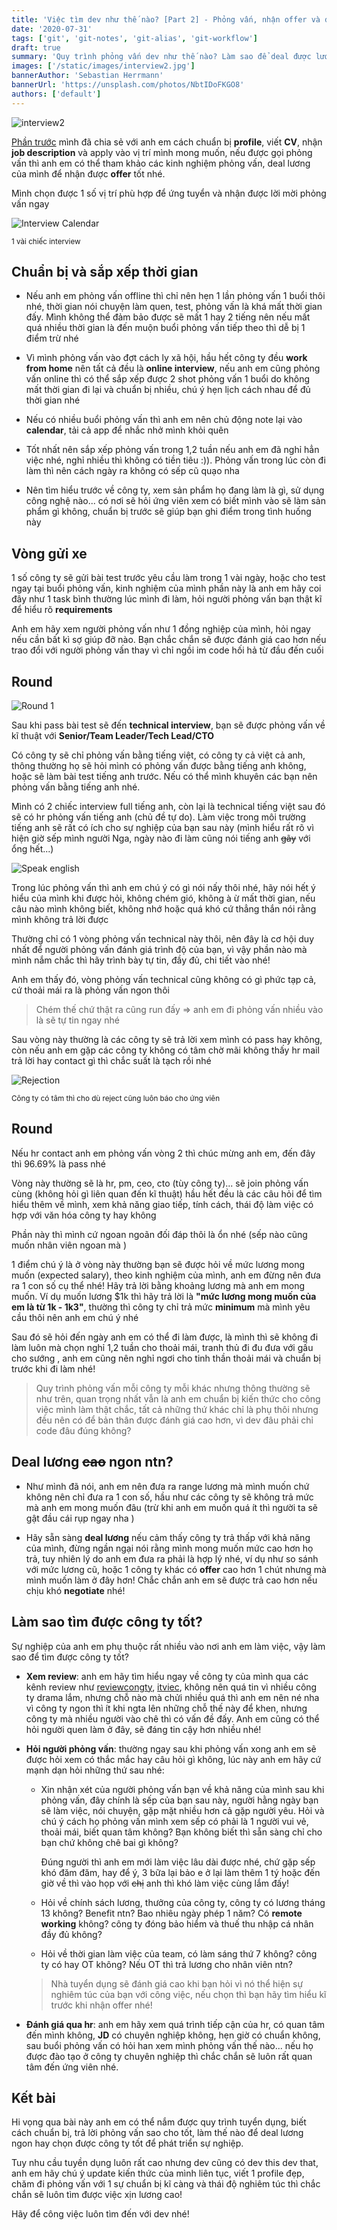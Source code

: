 ```yaml
---
title: 'Việc tìm dev như thế nào? [Part 2] - Phỏng vấn, nhận offer và đi làm'
date: '2020-07-31'
tags: ['git', 'git-notes', 'git-alias', 'git-workflow']
draft: true
summary: 'Quy trình phỏng vấn dev như thế nào? Làm sao để deal được lương ngon và tìm được công ty tốt để phát triển sự nghiệp...'
images: ['/static/images/interview2.jpg']
bannerAuthor: 'Sebastian Herrmann'
bannerUrl: 'https://unsplash.com/photos/NbtIDoFKGO8'
authors: ['default']
---
```


![interview2](/static/images/interview2.jpg)

[Phần trước](/blog/viec-tim-dev-nhu-the-nao) mình đã chia sẻ với anh em cách chuẩn bị **profile**, viết **CV**, nhận **job description** và apply vào vị trí mình mong muốn, nếu được gọi phỏng vấn thì anh em có thể tham khảo các kinh nghiệm phỏng vấn, deal lương của mình để nhận được **offer** tốt nhé.

Mình chọn được 1 số vị trí phù hợp để ứng tuyển và nhận được lời mời phỏng vấn ngay

![Interview Calendar](/static/images/interview1.png)

<div style={{ textAlign: 'center' }}>
  <small>1 vài chiếc interview</small>
</div>

## Chuẩn bị và sắp xếp thời gian

- Nếu anh em phỏng vấn offline thì chỉ nên hẹn 1 lần phỏng vấn 1 buổi thôi nhé, thời gian nói chuyện làm quen, test, phỏng vấn là khá mất thời gian đấy. Mình không thể đảm bảo được sẽ mất 1 hay 2 tiếng nên nếu mất quá nhiều thời gian là đến muộn buổi phỏng vấn tiếp theo thì dễ bị 1 điểm trừ nhé <Twemoji emoji="grinning-face-with-sweat" />

- Vì mình phỏng vấn vào đợt cách ly xã hội, hầu hết công ty đều **work from home** nên tất cả đều là **online interview**, nếu anh em cũng phỏng vấn online thì có thể sắp xếp được 2 shot phỏng vấn 1 buổi do không mất thời gian đi lại và chuẩn bị nhiều, chú ý hẹn lịch cách nhau để đủ thời gian nhé

- Nếu có nhiều buổi phỏng vấn thì anh em nên chủ động note lại vào **calendar**, tải cả app để nhắc nhở mình khỏi quên

- Tốt nhất nên sắp xếp phỏng vấn trong 1,2 tuần nếu anh em đã nghỉ hẳn việc nhé, nghỉ nhiều thì không có tiền tiêu :)). Phỏng vấn trong lúc còn đi làm thì nên cách ngày ra không có sếp cũ quạo nha <Twemoji emoji="grinning-face-with-sweat" />

- Nên tìm hiểu trước về công ty, xem sản phẩm họ đang làm là gì, sử dụng công nghệ nào... có nơi sẽ hỏi ứng viên xem có biết mình vào sẽ làm sản phẩm gì không, chuẩn bị trước sẽ giúp bạn ghi điểm trong tình huống này

## Vòng gửi xe

1 số công ty sẽ gửi bài test trước yêu cầu làm trong 1 vài ngày, hoặc cho test ngay tại buổi phỏng vấn, kinh nghiệm của mình phần này là anh em hãy coi đây như 1 task bình thường lúc mình đi làm, hỏi người phỏng vấn bạn thật kĩ để hiểu rõ **requirements**

Anh em hãy xem người phỏng vấn như 1 đồng nghiệp của mình, hỏi ngay nếu cần bất kì sợ giúp đỡ nào. Bạn chắc chắn sẽ được đánh giá cao hơn nếu trao đổi với người phỏng vấn thay vì chỉ ngồi im code hối hả từ đầu đến cuối

## Round <Twemoji emoji="keycap-1" size="" />

![Round 1](/static/images/round1.jpg)

Sau khi pass bài test sẽ đến **technical interview**, bạn sẽ được phỏng vấn về kĩ thuật với **Senior/Team Leader/Tech Lead/CTO**

Có công ty sẽ chỉ phỏng vấn bằng tiếng việt, có công ty cả việt cả anh, thông thường họ sẽ hỏi mình có phỏng vấn được bằng tiếng anh không, hoặc sẽ làm bài test tiếng anh trước. Nếu có thể mình khuyên các bạn nên phỏng vấn bằng tiếng anh nhé.

Mình có 2 chiếc interview full tiếng anh, còn lại là technical tiếng việt sau đó sẽ có hr phỏng vấn tiếng anh (chủ đề tự do). Làm việc trong môi trường tiếng anh sẽ rất có ích cho sự nghiệp của bạn sau này (mình hiểu rất rõ vì hiện giờ sếp mình người Nga, ngày nào đi làm cũng nói tiếng anh ~~gãy~~ với ổng hết...)

![Speak english](/static/images/english.jpg)

Trong lúc phỏng vấn thì anh em chú ý có gì nói nấy thôi nhé, hãy nói hết ý hiểu của mình khi được hỏi, không chém gió, không à ừ mất thời gian, nếu câu nào mình không biết, không nhớ hoặc quá khó cứ thẳng thắn nói rằng mình không trả lời được

Thường chỉ có 1 vòng phỏng vấn technical này thôi, nên đây là cơ hội duy nhất để người phỏng vấn đánh giá trình độ của bạn, vì vậy phần nào mà mình nắm chắc thì hãy trình bày tự tin, đầy đủ, chi tiết vào nhé!

Anh em thấy đó, vòng phỏng vấn technical cũng không có gì phức tạp cả, cứ thoải mái ra là phỏng vấn ngon thôi <Twemoji emoji="clapping-hands" /><Twemoji emoji="clapping-hands" />

> Chém thế chứ thật ra cũng run đấy <Twemoji emoji="grinning-face-with-sweat" /> => anh em đi phỏng vấn nhiều vào là sẽ tự tin ngay nhé <Twemoji emoji="smiling-face-with-sunglasses" />

Sau vòng này thường là các công ty sẽ trả lời xem mình có pass hay không, còn nếu anh em gặp các công ty không có tâm chờ mãi không thấy hr mail trả lời hay contact gì thì chắc suất là tạch rồi nhé

![Rejection](/static/images/reject.png)

<div style={{ textAlign: 'center' }}>
  <small>Công ty có tâm thì cho dù reject cũng luôn báo cho ứng viên</small>
</div>

## Round <Twemoji emoji="keycap-2" size="" />

Nếu hr contact anh em phỏng vấn vòng 2 thì chúc mừng anh em, đến đây thì 96.69% là pass nhé

Vòng này thường sẽ là hr, pm, ceo, cto (tùy công ty)... sẽ join phỏng vấn cùng (không hỏi gì liên quan đến kĩ thuật) hầu hết đều là các câu hỏi để tìm hiểu thêm về mình, xem khả năng giao tiếp, tính cách, thái độ làm việc có hợp với văn hóa công ty hay không

Phần này thì mình cứ ngoan ngoãn đối đáp thôi là ổn nhé (sếp nào cũng muốn nhân viên ngoan mà <Twemoji emoji="grinning-face-with-sweat" />)

<Twemoji emoji="glowing-star" /> 1 điểm chú ý là ở vòng này thường bạn sẽ được hỏi về mức lương mong
muốn (expected salary), theo kinh nghiệm của mình, anh em đừng nên đưa ra 1 con số cụ thể nhé! Hãy
trả lời bằng khoảng lương mà anh em mong muốn. Ví dụ muốn lương $1k thì hãy trả lời là **"mức lương
mong muốn của em là từ 1k - 1k3"**, thường thì công ty chỉ trả mức **minimum** mà mình yêu cầu thôi
nên anh em chú ý nhé

Sau đó sẽ hỏi đến ngày anh em có thể đi làm được, là mình thì sẽ không đi làm luôn mà chọn nghỉ 1,2 tuần cho thoải mái, tranh thủ đi đu đưa với gấu cho sướng <Twemoji emoji="beaming-face-with-smiling-eyes" />, anh em cũng nên nghỉ ngơi cho tinh thần thoải mái và chuẩn bị trước khi đi làm nhé!

> Quy trình phỏng vấn mỗi công ty mỗi khác nhưng thông thường sẽ như trên, quan trọng nhất vẫn là anh em chuẩn bị kiến thức cho công việc mình làm thật chắc, tất cả những thứ khác chỉ là phụ thôi nhưng đều nên có để bản thân được đánh giá cao hơn, vì dev đâu phải chỉ code đâu đúng không? <Twemoji emoji="beaming-face-with-smiling-eyes" />

## Deal lương ~~cao~~ ngon ntn?

- Như mình đã nói, anh em nên đưa ra range lương mà mình muốn chứ không nên chỉ đưa ra 1 con số, hầu như các công ty sẽ không trả mức mà anh em mong muốn đâu (trừ khi anh em muốn quá ít thì người ta sẽ gật đầu cái rụp ngay nha <Twemoji emoji="grinning-face-with-sweat" />)

- Hãy sẵn sàng **deal lương** nếu cảm thấy công ty trả thấp với khả năng của mình, đừng ngần ngại nói rằng mình mong muốn mức cao hơn họ trả, tuy nhiên lý do anh em đưa ra phải là hợp lý nhé, ví dụ như so sánh với mức lương cũ, hoặc 1 công ty khác có **offer** cao hơn 1 chút nhưng mà mình muốn làm ở đây hơn! Chắc chắn anh em sẽ được trả cao hơn nếu chịu khó **negotiate** nhé!

## Làm sao tìm được công ty tốt?

Sự nghiệp của anh em phụ thuộc rất nhiều vào nơi anh em làm việc, vậy làm sao để tìm được công ty tốt?

- **Xem review**: anh em hãy tìm hiểu ngay về công ty của mình qua các kênh review như [reviewcongty](https://reviewcongty.com/), [itviec](https://itviec.com/), không nên quá tin vì nhiều công ty drama lắm, nhưng chỗ nào mà chửi nhiều quá thì anh em nên né nha vì công ty ngon thì ít khi ngta lên những chỗ thế này để khen, nhưng công ty mà nhiều người vào chê thì có vấn đề đấy. Anh em cũng có thể hỏi người quen làm ở đây, sẽ đáng tin cậy hơn nhiều nhé!

- **Hỏi người phỏng vấn**: thường ngay sau khi phỏng vấn xong anh em sẽ được hỏi xem có thắc mắc hay câu hỏi gì không, lúc này anh em hãy cứ mạnh dạn hỏi những thứ sau nhé:

  - Xin nhận xét của người phỏng vấn bạn về khả năng của mình sau khi phỏng vấn, đây chính là sếp của bạn sau này, người hằng ngày bạn sẽ làm việc, nói chuyện, gặp mặt nhiều hơn cả gặp người yêu.
    Hỏi và chú ý cách họ phỏng vấn mình xem sếp có phải là 1 người vui vẻ, thoải mái, biết quan tâm không? Bạn không biết thì sẵn sàng chỉ cho bạn chứ không chê bai gì không?

    Đúng người thì anh em mới làm việc lâu dài được nhé, chứ gặp sếp khó đăm đăm, hay để ý, 3 bữa lại
    bảo e ở lại làm thêm 1 tý hoặc đến giờ về thì vào họp với ~~chị~~ anh thì khó làm việc cùng lắm đấy!

  - Hỏi về chính sách lương, thưởng của công ty, công ty có lương tháng 13 không? Benefit ntn? Bao nhiêu ngày phép 1 năm? Có **remote working** không? công ty đóng bảo hiểm và thuế thu nhập cá nhân đầy đủ không?

  - Hỏi về thời gian làm việc của team, có làm sáng thứ 7 không? công ty có hay OT không? Nếu OT thì trả lương cho nhân viên ntn?

  > Nhà tuyển dụng sẽ đánh giá cao khi bạn hỏi vì nó thể hiện sự nghiêm túc của bạn với công việc, nếu chọn thì bạn hãy tìm hiểu kĩ trước khi nhận offer nhé!

- **Đánh giá qua hr**: anh em hãy xem quá trình tiếp cận của hr, có quan tâm đến mình không, **JD** có chuyên nghiệp không, hẹn giờ có chuẩn không, sau buổi phỏng vấn có hỏi han xem mình phỏng vấn thế nào... nếu họ được đào tạo ở công ty chuyên nghiệp thì chắc chắn sẽ luôn rất quan tâm đến ứng viên nhé.

## Kết bài

Hi vọng qua bài này anh em có thể nắm được quy trình tuyển dụng, biết cách chuẩn bị, trả lời phỏng vấn sao cho tốt, làm thế nào để deal lương ngon hay chọn được công ty tốt để phát triển sự nghiệp.

Tuy nhu cầu tuyền dụng luôn rất cao nhưng dev cũng có dev this dev that, anh em hãy chú ý update kiến thức của mình liên tục, viết 1 profile đẹp, chăm đi phỏng vấn với 1 sự chuẩn bị kĩ càng và thái độ nghiêm túc thì chắc chắn sẽ luôn tìm được việc xịn lương cao!

Hãy để công việc luôn tìm đến với dev nhé!
